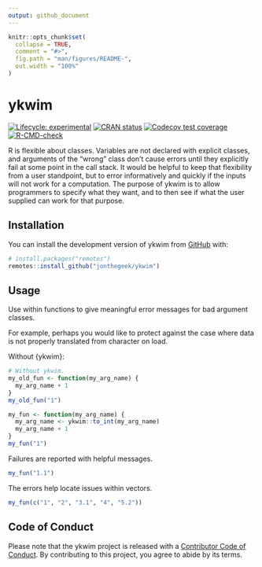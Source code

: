 ```yaml
---
output: github_document
---
```


<!-- README.md is generated from README.Rmd. Please edit that file -->

```r
knitr::opts_chunk$set(
  collapse = TRUE,
  comment = "#>",
  fig.path = "man/figures/README-",
  out.width = "100%"
)
```

# ykwim

<!-- badges: start -->
[![Lifecycle: experimental](https://img.shields.io/badge/lifecycle-experimental-orange.svg)](https://lifecycle.r-lib.org/articles/stages.html#experimental)
[![CRAN status](https://www.r-pkg.org/badges/version/ykwim)](https://CRAN.R-project.org/package=ykwim)
[![Codecov test coverage](https://codecov.io/gh/jonthegeek/ykwim/branch/main/graph/badge.svg)](https://app.codecov.io/gh/jonthegeek/ykwim?branch=main)
[![R-CMD-check](https://github.com/jonthegeek/ykwim/actions/workflows/R-CMD-check.yaml/badge.svg)](https://github.com/jonthegeek/ykwim/actions/workflows/R-CMD-check.yaml)
<!-- badges: end -->

R is flexible about classes.
Variables are not declared with explicit classes, and arguments of the "wrong" class don't cause errors until they explicitly fail at some point in the call stack.
It would be helpful to keep that flexibility from a user standpoint, but to error informatively and quickly if the inputs will not work for a computation.
The purpose of ykwim is to allow programmers to specify what they want, and to then see if what the user supplied can work for that purpose.

## Installation

You can install the development version of ykwim from [GitHub](https://github.com/) with:

``` r
# install.packages("remotes")
remotes::install_github("jonthegeek/ykwim")
```

## Usage

Use within functions to give meaningful error messages for bad argument classes.

For example, perhaps you would like to protect against the case where data is not properly translated from character on load.

Without {ykwim}:

```r
# Without ykwim.
my_old_fun <- function(my_arg_name) {
  my_arg_name + 1
}
my_old_fun("1")
```

```r
my_fun <- function(my_arg_name) {
  my_arg_name <- ykwim::to_int(my_arg_name)
  my_arg_name + 1
}
my_fun("1")
```

Failures are reported with helpful messages.

```r
my_fun("1.1")
```

The errors help locate issues within vectors.

```r
my_fun(c("1", "2", "3.1", "4", "5.2"))
```

## Code of Conduct

Please note that the ykwim project is released with a [Contributor Code of Conduct](https://jonthegeek.github.io/ykwim/CODE_OF_CONDUCT.html). By contributing to this project, you agree to abide by its terms.
